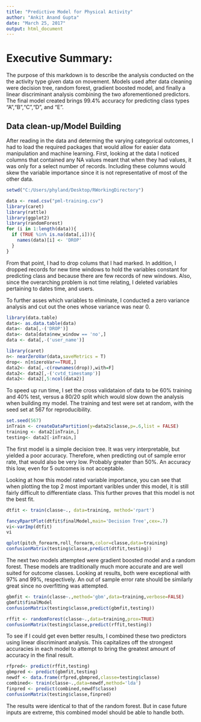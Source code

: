 ```yaml
---
title: "Predictive Model for Physical Activity"
author: "Ankit Anand Gupta"
date: "March 25, 2017"
output: html_document
---
```

# Executive Summary:
The purpose of this markdown is to describe the analysis conducted on the 
the activity type given data on movement. Models used after data cleaning were decision tree,
random
forest, gradient boosted model, and finally a linear discriminant analysis combining the two
aforementioned predictors. The final model created brings 99.4% accuracy for
predicting class types "A","B","C","D", and "E".

## Data clean-up/Model Building
After reading in the data and determing the varying categorical outcomes, I had to load
the required packages that would allow for easier data manipulation and machine learning.
First, looking at the data I noticed columns that contained any NA values meant that when they
had values, it was only for a select number of records. Including these columns would skew the
variable importance since it is not representative of most of the other data.

```r
setwd("C:/Users/phyland/Desktop/RWorkingDirectory")

data <- read.csv("pml-training.csv")
library(caret)
library(rattle)
library(ggplot2)
library(randomForest)
for (i in 1:length(data)){
  if (TRUE %in% is.na(data[,i])){
    names(data)[i] <- 'DROP'
  }
}
```

From that point, I had to drop colums that I had marked. In addition, I dropped records for new time
windows to hold the variables constant for predicting class and because there are few records of new
windows.  Also, since the overarching problem is not time relating, I deleted variables pertaining
to dates time, and users.

To further asses which variables to eliminate, I conducted a zero variance analysis and cut out the 
ones whose variance was near 0. 
```r
library(data.table)
data<- as.data.table(data)
data<- data[,-('DROP')]
data<- data[data$new_window == 'no',]
data <- data[,-('user_name')]

library(caret)
n<- nearZeroVar(data,saveMetrics = T)
drop<- n[n$zeroVar==TRUE,]
data2<- data[,-c(rownames(drop)),with=F]
data2<- data2[,-('cvtd_timestamp')]
data2<- data2[,5:ncol(data2)]
```

To speed up run time, I set the cross validataion of data to be 60% training and 40% test, versus a
80/20 split which would slow down the analysis when building my model. The training and test were
set at random, with the seed set at 567 for reproducibility.
```r
set.seed(567)
inTrain <- createDataPartition(y=data2$classe,p=.6,list = FALSE)
training <- data2[inTrain,]
testing<- data2[-inTrain,]
```

The first model is a simple decision tree. It was very interpretable, but yielded a poor accuracy. 
Therefore, when predicting out of sample error rate, that would also be very low. Probably greater
than 50%. An accuracy this low, even for 5 outcomes is not acceptable.

Looking at how this model rated variable importance, you can see that when plotting the top 2 most 
important varibles under this model, it is still fairly difficult to differentiate class. This further proves that this model is not the best fit.
```r
dtfit <- train(classe~., data=training, method='rpart')

fancyRpartPlot(dtfit$finalModel,main='Decision Tree',cex=.7)
vi<-varImp(dtfit)
vi

qplot(pitch_forearm,roll_forearm,color=classe,data=training)
confusionMatrix(testing$classe,predict(dtfit,testing))
```

The next two models attempted were gradient boosted model and a random forest. These models are 
traditionally much more accurate and are well suited for outcome classes. 
Looking at results, both were exceptional with 97% and 99%, respectively. An out of sample error
rate should be similarly great since no overfitting was attempted.
```r
gbmfit <- train(classe~.,method='gbm',data=training,verbose=FALSE)
gbmfit$finalModel
confusionMatrix(testing$classe,predict(gbmfit,testing))

rffit <- randomForest(classe~.,data=training,prox=TRUE)
confusionMatrix(testing$classe,predict(rffit,testing))
```

To see if I could get even better results, I combined these two predictors using linear
discriminant analysis. This capitalizes off the strongest accuracies in each model to attempt to
bring the greatest amount of accuracy in the final result.
```r
rfpred<- predict(rffit,testing)
gbmpred <- predict(gbmfit,testing)
newdf <- data.frame(rfpred,gbmpred,classe=testing$classe)
combined<- train(classe~.,data=newdf,method='lda')
finpred <- predict(combined,newdf$classe)
confusionMatrix(testing$classe,finpred)
```
The results were identical to that of the random forest. But in case future inputs are extreme, 
this combined model should be able to handle both.